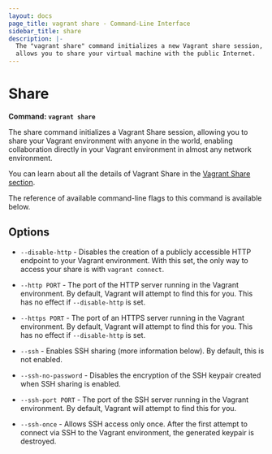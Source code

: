 ```yaml
---
layout: docs
page_title: vagrant share - Command-Line Interface
sidebar_title: share
description: |-
  The "vagrant share" command initializes a new Vagrant share session, which
  allows you to share your virtual machine with the public Internet.
---
```


# Share

**Command: `vagrant share`**

The share command initializes a Vagrant Share session, allowing you to
share your Vagrant environment with anyone in the world, enabling collaboration
directly in your Vagrant environment in almost any network environment.

You can learn about all the details of Vagrant Share in the
[Vagrant Share section](/docs/share/).

The reference of available command-line flags to this command
is available below.

## Options

- `--disable-http` - Disables the creation of a publicly accessible
  HTTP endpoint to your Vagrant environment. With this set, the only way
  to access your share is with `vagrant connect`.

- `--http PORT` - The port of the HTTP server running in the Vagrant
  environment. By default, Vagrant will attempt to find this for you.
  This has no effect if `--disable-http` is set.

- `--https PORT` - The port of an HTTPS server running in the Vagrant
  environment. By default, Vagrant will attempt to find this for you.
  This has no effect if `--disable-http` is set.

- `--ssh` - Enables SSH sharing (more information below). By default, this
  is not enabled.

- `--ssh-no-password` - Disables the encryption of the SSH keypair created
  when SSH sharing is enabled.

- `--ssh-port PORT` - The port of the SSH server running in the Vagrant
  environment. By default, Vagrant will attempt to find this for you.

- `--ssh-once` - Allows SSH access only once. After the first attempt to
  connect via SSH to the Vagrant environment, the generated keypair is
  destroyed.
